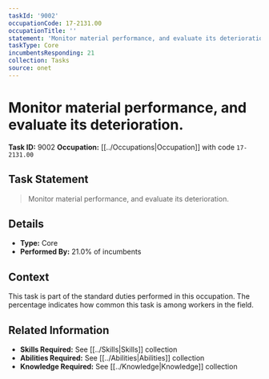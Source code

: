 ```yaml
---
taskId: '9002'
occupationCode: 17-2131.00
occupationTitle: ''
statement: 'Monitor material performance, and evaluate its deterioration.'
taskType: Core
incumbentsResponding: 21
collection: Tasks
source: onet
---
```

# Monitor material performance, and evaluate its deterioration.

**Task ID:** 9002
**Occupation:** [[../Occupations|Occupation]] with code `17-2131.00`

## Task Statement

> Monitor material performance, and evaluate its deterioration.

## Details

- **Type:** Core
- **Performed By:** 21.0% of incumbents

## Context

This task is part of the standard duties performed in this occupation. The percentage indicates how common this task is among workers in the field.

## Related Information

- **Skills Required:** See [[../Skills|Skills]] collection
- **Abilities Required:** See [[../Abilities|Abilities]] collection
- **Knowledge Required:** See [[../Knowledge|Knowledge]] collection
